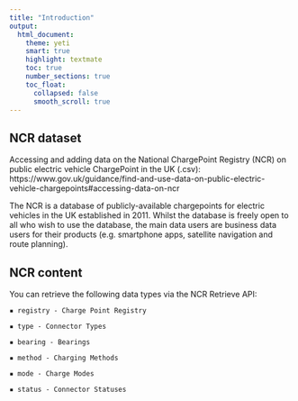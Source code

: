 ```yaml
---
title: "Introduction"
output:
  html_document:
    theme: yeti
    smart: true
    highlight: textmate
    toc: true
    number_sections: true
    toc_float:
      collapsed: false
      smooth_scroll: true
---
```

## NCR dataset

Accessing and adding data on the National ChargePoint Registry (NCR) on public electric vehicle ChargePoint in the UK (.csv):
https://www.gov.uk/guidance/find-and-use-data-on-public-electric-vehicle-chargepoints#accessing-data-on-ncr

The NCR is a database of publicly-available chargepoints for electric vehicles in the UK established in 2011. Whilst the database is freely open to all who wish to use the database, the main data users are business data users for their products (e.g. smartphone apps, satellite navigation and route planning).



## NCR content

You can retrieve the following data types via the NCR Retrieve API:
	
	▪ registry - Charge Point Registry
	
	▪ type - Connector Types
	
	▪ bearing - Bearings
	
	▪ method - Charging Methods
	
	▪ mode - Charge Modes
	
	▪ status - Connector Statuses
